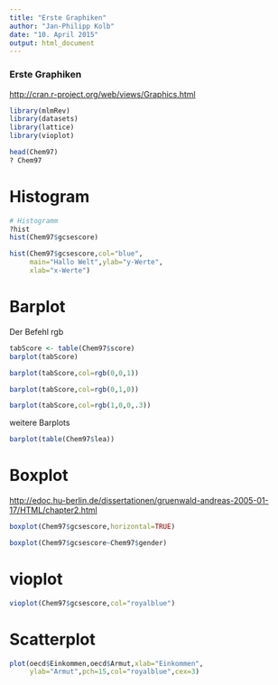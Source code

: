 ```yaml
---
title: "Erste Graphiken"
author: "Jan-Philipp Kolb"
date: "10. April 2015"
output: html_document
---
```



### Erste Graphiken


<http://cran.r-project.org/web/views/Graphics.html>

```r
library(mlmRev)
library(datasets)
library(lattice)
library(vioplot)
```


```r
head(Chem97)
? Chem97
```

# Histogram


```r
# Histogramm
?hist
hist(Chem97$gcsescore)
```


```r
hist(Chem97$gcsescore,col="blue",
     main="Hallo Welt",ylab="y-Werte",
     xlab="x-Werte")
```


# Barplot

  Der Befehl rgb

```r
tabScore <- table(Chem97$score)
barplot(tabScore)
```

```r
barplot(tabScore,col=rgb(0,0,1))
```


```r
barplot(tabScore,col=rgb(0,1,0))
```

```r
barplot(tabScore,col=rgb(1,0,0,.3))
```

weitere Barplots

```r
barplot(table(Chem97$lea))
```

# Boxplot

<http://edoc.hu-berlin.de/dissertationen/gruenwald-andreas-2005-01-17/HTML/chapter2.html>

```r
boxplot(Chem97$gcsescore,horizontal=TRUE)
```

```r
boxplot(Chem97$gcsescore~Chem97$gender)
```

# vioplot

```r
vioplot(Chem97$gcsescore,col="royalblue")
```


# Scatterplot

```r
plot(oecd$Einkommen,oecd$Armut,xlab="Einkommen",
     ylab="Armut",pch=15,col="royalblue",cex=3)
```

